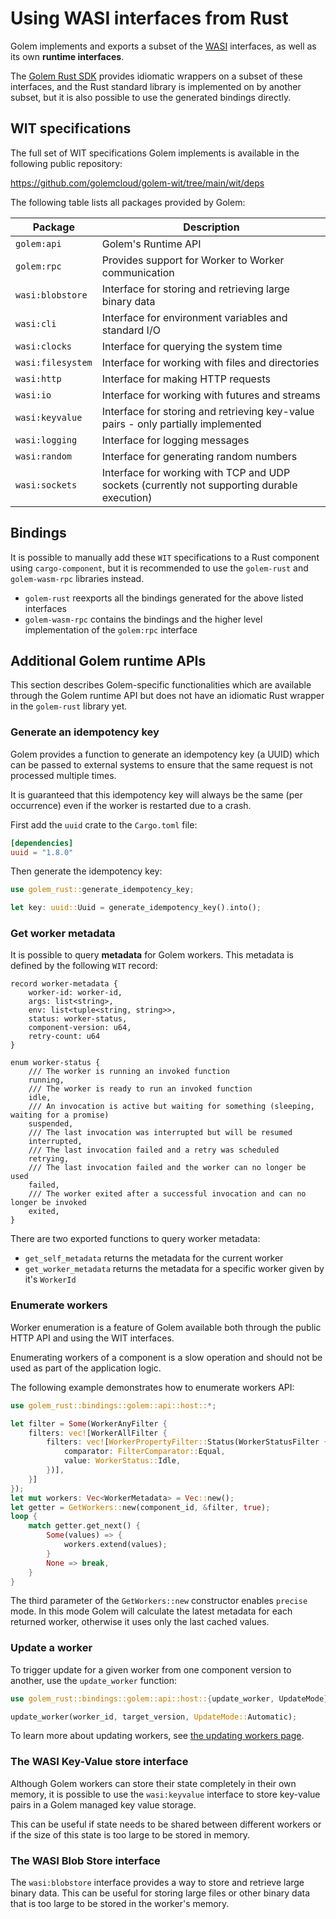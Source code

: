 
# Using WASI interfaces from Rust

Golem implements and exports a subset of the [WASI](https://wasi.dev) interfaces, as well as its own **runtime interfaces**.

The [Golem Rust SDK](https://crates.io/crates/golem-rust) provides idiomatic wrappers on a subset of these interfaces, and the Rust standard library is implemented on by another subset, but it is also possible to use the generated bindings directly.

## WIT specifications

The full set of WIT specifications Golem implements is available in the following public repository:

https://github.com/golemcloud/golem-wit/tree/main/wit/deps

The following table lists all packages provided by Golem:

| Package           | Description                                                                                 |
| ----------------- | ------------------------------------------------------------------------------------------- |
| `golem:api`       | Golem's Runtime API                                                                         |
| `golem:rpc`       | Provides support for Worker to Worker communication                                         |
| `wasi:blobstore`  | Interface for storing and retrieving large binary data                                      |
| `wasi:cli`        | Interface for environment variables and standard I/O                                        |
| `wasi:clocks`     | Interface for querying the system time                                                      |
| `wasi:filesystem` | Interface for working with files and directories                                            |
| `wasi:http`       | Interface for making HTTP requests                                                          |
| `wasi:io`         | Interface for working with futures and streams                                              |
| `wasi:keyvalue`   | Interface for storing and retrieving key-value pairs - only partially implemented           |
| `wasi:logging`    | Interface for logging messages                                                              |
| `wasi:random`     | Interface for generating random numbers                                                     |
| `wasi:sockets`    | Interface for working with TCP and UDP sockets (currently not supporting durable execution) |

## Bindings

It is possible to manually add these `WIT` specifications to a Rust component using `cargo-component`, but it is recommended to use the `golem-rust` and `golem-wasm-rpc` libraries instead.

- `golem-rust` reexports all the bindings generated for the above listed interfaces
- `golem-wasm-rpc` contains the bindings and the higher level implementation of the `golem:rpc` interface

## Additional Golem runtime APIs

This section describes Golem-specific functionalities which are available through the Golem runtime API but does not have an idiomatic Rust wrapper in the `golem-rust` library yet.

### Generate an idempotency key

Golem provides a function to generate an idempotency key (a UUID) which can be passed to external systems to ensure that the same request is not processed multiple times.

It is guaranteed that this idempotency key will always be the same (per occurrence) even if the worker is restarted due to a crash.

First add the `uuid` crate to the `Cargo.toml` file:

```toml
[dependencies]
uuid = "1.8.0"
```

Then generate the idempotency key:

```rust
use golem_rust::generate_idempotency_key;

let key: uuid::Uuid = generate_idempotency_key().into();
```

### Get worker metadata

It is possible to query **metadata** for Golem workers. This metadata is defined by the following `WIT` record:

```wit
record worker-metadata {
    worker-id: worker-id,
    args: list<string>,
    env: list<tuple<string, string>>,
    status: worker-status,
    component-version: u64,
    retry-count: u64
}

enum worker-status {
    /// The worker is running an invoked function
    running,
    /// The worker is ready to run an invoked function
    idle,
    /// An invocation is active but waiting for something (sleeping, waiting for a promise)
    suspended,
    /// The last invocation was interrupted but will be resumed
    interrupted,
    /// The last invocation failed and a retry was scheduled
    retrying,
    /// The last invocation failed and the worker can no longer be used
    failed,
    /// The worker exited after a successful invocation and can no longer be invoked
    exited,
}
```

There are two exported functions to query worker metadata:

- `get_self_metadata` returns the metadata for the current worker
- `get_worker_metadata` returns the metadata for a specific worker given by it's `WorkerId`

### Enumerate workers

Worker enumeration is a feature of Golem available both through the public HTTP API and using the WIT interfaces.

<Callout type="warning">
  Enumerating workers of a component is a slow operation and should not be used as part of the
  application logic.
</Callout>

The following example demonstrates how to enumerate workers API:

```rust
use golem_rust::bindings::golem::api::host::*;

let filter = Some(WorkerAnyFilter {
    filters: vec![WorkerAllFilter {
        filters: vec![WorkerPropertyFilter::Status(WorkerStatusFilter {
            comparator: FilterComparator::Equal,
            value: WorkerStatus::Idle,
        })],
    }]
});
let mut workers: Vec<WorkerMetadata> = Vec::new();
let getter = GetWorkers::new(component_id, &filter, true);
loop {
    match getter.get_next() {
        Some(values) => {
            workers.extend(values);
        }
        None => break,
    }
}
```

The third parameter of the `GetWorkers::new` constructor enables `precise` mode. In this mode Golem will calculate the latest metadata for each returned worker, otherwise it uses only the last cached values.

### Update a worker

To trigger update for a given worker from one component version to another, use the `update_worker` function:

```rust
use golem_rust::bindings::golem::api::host::{update_worker, UpdateMode};

update_worker(worker_id, target_version, UpdateMode::Automatic);
```

To learn more about updating workers, see [the updating workers page](/docs/rust-language-guide/updating).

### The WASI Key-Value store interface

Although Golem workers can store their state completely in their own memory, it is possible to use the `wasi:keyvalue` interface to store key-value pairs in a Golem managed key value storage.

This can be useful if state needs to be shared between different workers or if the size of this state is too large to be stored in memory.

### The WASI Blob Store interface

The `wasi:blobstore` interface provides a way to store and retrieve large binary data. This can be useful for storing large files or other binary data that is too large to be stored in the worker's memory.
